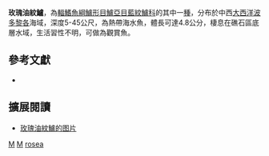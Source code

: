 {{Speciesbox
| genus = Lipogramma
| species = rosea
| authority = [[Gilbert|Gilbert]], 1979
| status = NE
| status_system = IUCN3.1
| synonyms = *''Lipogramma roseum'', <small>Gilbert, 1979</small>
}}

'''玫瑰油紋鱸'''，為[[輻鰭魚綱|輻鰭魚綱]][[鱸形目|鱸形目]][[鱸亞目|鱸亞目]][[藍紋鱸科|藍紋鱸科]]的其中一[[種|種]]，分布於中西[[大西洋|大西洋]][[波多黎各|波多黎各]]海域，深度5-45公尺，為熱帶海水魚，體長可達4.8公分，棲息在礁石區底層水域，生活習性不明，可做為觀賞魚。

==參考文獻 ==
*{{FishBase_species|genus=Lipogramma|species=rosea|year=2016|month=11}}

== 擴展閱讀 ==
* [https://biogeodb.stri.si.edu/caribbean/resources/img/images/species/3573_4048.jpg 玫瑰油紋鱸的图片]

{{Taxonbar}}

[[Category:1979年描述的鱼类|M]]
[[Category:觀賞魚|M]]
[[Category:油紋鱸屬|rosea]]


{{鱸形目小作品}}